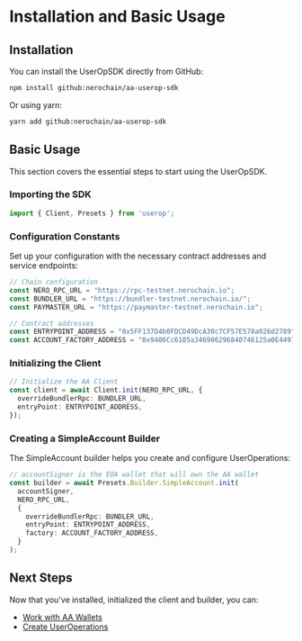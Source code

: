 

# Installation and Basic Usage

## Installation

You can install the UserOpSDK directly from GitHub:

```bash
npm install github:nerochain/aa-userop-sdk
```

Or using yarn:

```bash
yarn add github:nerochain/aa-userop-sdk
```

## Basic Usage

This section covers the essential steps to start using the UserOpSDK.

### Importing the SDK

```typescript
import { Client, Presets } from 'userop';
```

### Configuration Constants

Set up your configuration with the necessary contract addresses and service endpoints:

```typescript
// Chain configuration
const NERO_RPC_URL = "https://rpc-testnet.nerochain.io";
const BUNDLER_URL = "https://bundler-testnet.nerochain.io/";
const PAYMASTER_URL = "https://paymaster-testnet.nerochain.io";

// Contract addresses
const ENTRYPOINT_ADDRESS = "0x5FF137D4b0FDCD49DcA30c7CF57E578a026d2789";
const ACCOUNT_FACTORY_ADDRESS = "0x9406Cc6185a346906296840746125a0E44976454";
```

### Initializing the Client

```typescript
// Initialize the AA Client
const client = await Client.init(NERO_RPC_URL, {
  overrideBundlerRpc: BUNDLER_URL,
  entryPoint: ENTRYPOINT_ADDRESS,
});
```

### Creating a SimpleAccount Builder

The SimpleAccount builder helps you create and configure UserOperations:

```typescript
// accountSigner is the EOA wallet that will own the AA wallet
const builder = await Presets.Builder.SimpleAccount.init(
  accountSigner,
  NERO_RPC_URL,
  {
    overrideBundlerRpc: BUNDLER_URL,
    entryPoint: ENTRYPOINT_ADDRESS,
    factory: ACCOUNT_FACTORY_ADDRESS,
  }
);
```

## Next Steps

Now that you've installed, initialized the client and builder, you can:
- [Work with AA Wallets](/en/developer-tools/user-op-sdk/working-with-wallets)
- [Create UserOperations](/en/developer-tools/user-op-sdk/creating-user-operations)



<PageFeedback path="/en/developer-tools/user-op-sdk/basic-usage" />
